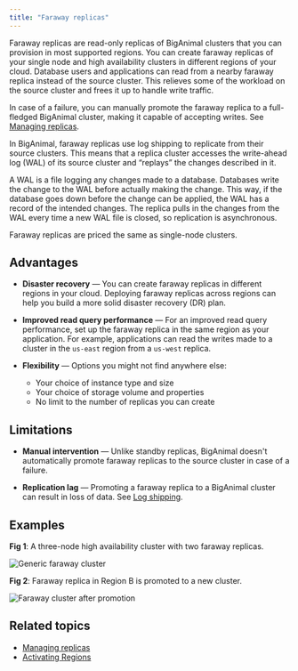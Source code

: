 ```yaml
---
title: "Faraway replicas"
---
```


Faraway replicas are read-only replicas of BigAnimal clusters that you can provision in most supported regions. You can create faraway replicas of your single node and high availability clusters in different regions of your cloud. Database users and applications can read from a nearby faraway replica instead of the source cluster. This relieves some of the workload on the source cluster and frees it up to handle write traffic. 

In case of a failure, you can manually promote the faraway replica to a full-fledged BigAnimal cluster, making it capable of accepting writes. See [Managing replicas](/biganimal/release/using_cluster/managing_replicas).

In BigAnimal, faraway replicas use log shipping to replicate from their source clusters. This means that a replica cluster accesses the write-ahead log (WAL) of its source cluster and “replays” the changes described in it. 

A WAL is a file logging any changes made to a database. Databases write the change to the WAL before actually making the change. This way, if the database goes down before the change can be applied, the WAL has a record of the intended changes. The replica pulls in the changes from the WAL every time a new WAL file is closed, so replication is asynchronous.

Faraway replicas are priced the same as single-node clusters.

## Advantages

- **Disaster recovery** &mdash; You can create faraway replicas in different regions in your cloud. Deploying faraway replicas across regions can help you build a more solid disaster recovery (DR) plan.

- **Improved read query performance** &mdash; For an improved read query performance, set up the faraway replica in the same region as your application. For example, applications can read the writes made to a cluster in the `us-east` region from a `us-west` replica.

- **Flexibility** &mdash; Options you might not find anywhere else:
  - Your choice of instance type and size
  - Your choice of storage volume and properties
  - No limit to the number of replicas you can create

## Limitations

- **Manual intervention** — Unlike standby replicas, BigAnimal doesn't automatically promote faraway replicas to the source cluster in case of a failure.

- **Replication lag** — Promoting a faraway replica to a BigAnimal cluster can result in loss of data. See [Log shipping](/biganimal/latest/using_cluster/04_backup_and_restore/#faraway-replicas).

## Examples

**Fig 1**: A three-node high availability cluster with two faraway replicas.

 ![*Generic faraway cluster*](images/FarawayReplicas-generic.png)

**Fig 2**: Faraway replica in Region B is promoted to a new cluster.

 ![*Faraway cluster after promotion*](images/FarawayReplicas-afterpromotion.png)


## Related topics

- [Managing replicas](/biganimal/latest/using_cluster/managing_replicas/)
- [Activating Regions](/biganimal/latest/getting_started/activating_regions/)
